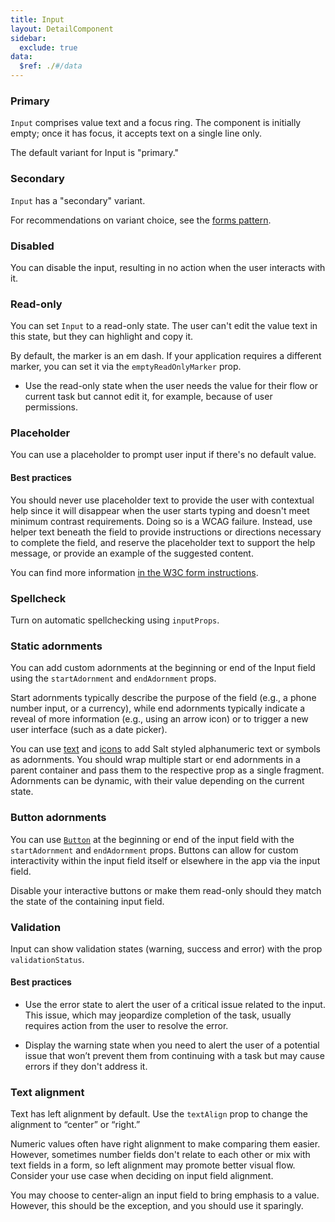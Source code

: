 ```yaml
---
title: Input
layout: DetailComponent
sidebar:
  exclude: true
data:
  $ref: ./#/data
---
```


<LivePreviewControls>
<LivePreview componentName="input" exampleName="Primary" >

### Primary

`Input` comprises value text and a focus ring. The component is initially empty; once it has focus, it accepts text on a single line only.

The default variant for Input is "primary."

</LivePreview>
<LivePreview componentName="input" exampleName="Secondary" >

### Secondary

`Input` has a "secondary" variant.

For recommendations on variant choice, see the [forms pattern](salt/patterns/forms).

</LivePreview>
<LivePreview componentName="input" exampleName="Disabled" >

### Disabled

You can disable the input, resulting in no action when the user interacts with it.

</LivePreview>
<LivePreview componentName="input" exampleName="Readonly" >

### Read-only

You can set `Input` to a read-only state. The user can't edit the value text in this state, but they can highlight and copy it.

By default, the marker is an em dash. If your application requires a different marker, you can set it via the `emptyReadOnlyMarker` prop.

- Use the read-only state when the user needs the value for their flow or current task but cannot edit it, for example, because of user permissions.

</LivePreview>
<LivePreview componentName="input" exampleName="EmptyReadonlyMarker" >

### Placeholder

You can use a placeholder to prompt user input if there's no default value.

#### Best practices

You should never use placeholder text to provide the user with contextual help since it will disappear when the user starts typing and doesn't meet minimum contrast requirements. Doing so is a WCAG failure. Instead, use helper text beneath the field to provide instructions or directions necessary to complete the field, and reserve the placeholder text to support the help message, or provide an example of the suggested content.

You can find more information [in the W3C form instructions](https://www.w3.org/WAI/tutorials/forms/instructions/).

</LivePreview>
<LivePreview componentName="input" exampleName="Spellcheck" >

### Spellcheck

Turn on automatic spellchecking using `inputProps`.

</LivePreview>
<LivePreview componentName="input" exampleName="StaticAdornments" >

### Static adornments

You can add custom adornments at the beginning or end of the Input field using the `startAdornment` and `endAdornment` props.

Start adornments typically describe the purpose of the field (e.g., a phone number input, or a currency), while end adornments typically indicate a reveal of more information (e.g., using an arrow icon) or to trigger a new user interface (such as a date picker).

You can use [text](/salt/components/text) and [icons](/salt/foundations/iconography) to add Salt styled alphanumeric text or symbols as adornments. You should wrap multiple start or end adornments in a parent container and pass them to the respective prop as a single fragment. Adornments can be dynamic, with their value depending on the current state.

</LivePreview>
<LivePreview componentName="input" exampleName="ButtonAdornments" >

### Button adornments

You can use [`Button`](/salt/components/button) at the beginning or end of the input field with the `startAdornment` and `endAdornment` props. Buttons can allow for custom interactivity within the input field itself or elsewhere in the app via the input field.

Disable your interactive buttons or make them read-only should they match the state of the containing input field.

</LivePreview>
<LivePreview componentName="input" exampleName="Validation" >

### Validation

Input can show validation states (warning, success and error) with the prop `validationStatus`.

#### Best practices

- Use the error state to alert the user of a critical issue related to the input. This issue, which may jeopardize completion of the task, usually requires action from the user to resolve the error.

- Display the warning state when you need to alert the user of a potential issue that won’t prevent them from continuing with a task but may cause errors if they don't address it.

</LivePreview>
<LivePreview componentName="input" exampleName="TextAlignment" >

### Text alignment

Text has left alignment by default. Use the `textAlign` prop to change the alignment to “center” or “right.”

Numeric values often have right alignment to make comparing them easier. However, sometimes number fields don't relate to each other or mix with text fields in a form, so left alignment may promote better visual flow. Consider your use case when deciding on input field alignment.

You may choose to center-align an input field to bring emphasis to a value. However, this should be the exception, and you should use it sparingly.

</LivePreview>
</LivePreviewControls>
